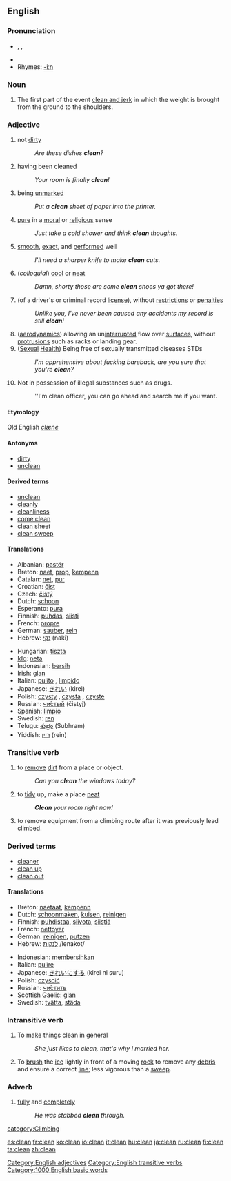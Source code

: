 ==English==

===Pronunciation===
* {{AHD|klēn}}, {{IPA|/kliːn/}}, {{SAMPA|/kli:n/}}
*{{audio|en-us-clean.ogg|Audio (US)}}
*Rhymes: [[Rhymes:English:-iːn|-iːn]]

===Noun===
{{en-noun}}

#{{weightlifting}} The first part of the event [[clean and jerk]] in which the weight is brought from the ground to the shoulders.

=== Adjective ===
{{en-adj|er}}

#not [[dirty]]
#:''Are these dishes '''clean'''?''
#having been cleaned
#: ''Your room is finally '''clean'''! ''
#being [[unmarked]]
#:''Put a '''clean''' sheet of paper into the printer.''
#[[pure]] in a [[moral]] or [[religious]] sense
#:''Just take a cold shower and think '''clean''' thoughts.''
#[[smooth]], [[exact]], and [[performed]] well
#:''I'll need a sharper knife to make '''clean''' cuts.''
#(''colloquial'') [[cool]] or [[neat]]
#: ''Damn, shorty those are some '''clean''' shoes ya got there!''
#(of a driver's or criminal record [[license]]), without [[restriction]]s or [[penalties]]
#: ''Unlike you, I've never been caused any accidents my record is still '''clean'''!''
#([[aerodynamics]]) allowing an un[[interrupted]] flow over [[surface]]s, without [[protrusion]]s such as racks or landing gear.
#([[Sex]]ual [[Health]]) Being free of sexually transmitted diseases STDs
#: ''I'm apprehensive about fucking bareback, are you sure that you're '''clean'''?''
#Not in possession of illegal substances such as drugs. 
#:''I'm clean officer, you can go ahead and search me if you want. 

====Etymology====
Old English ''[[clæne]]''

====Antonyms====
*[[dirty]]
*[[unclean]]

====Derived terms====
*[[unclean]]
*[[cleanly]]
*[[cleanliness]]
*[[come clean]]
*[[clean sheet]]
*[[clean sweep]]

==== Translations ====
{{top}}
*Albanian: [[pastër]]
*Breton: [[naet]], [[prop]], [[kempenn]]
*Catalan: [[net]], [[pur]]
*Croatian: [[čist]]
*Czech: [[čistý]]
*Dutch: [[schoon]]
*Esperanto: [[pura]]
*Finnish: [[puhdas]], [[siisti]]
*French: [[propre]]
*German: [[sauber]], [[rein]]
*Hebrew: [[נקי]] (naki)
{{mid}}
*Hungarian: [[tiszta]]
*[[Ido]]: [[neta]]
*Indonesian: [[bersih]]
*Irish: [[glan]]
*Italian: [[pulito]] {{m}}, [[limpido]] {{m}}
*Japanese: [[きれい]] (kirei)
*Polish: [[czysty]] {{m}}, [[czysta]] {{f}}, [[czyste]] {{n}}
*Russian: [[чистый|чи́стый]] (čistyj) {{m}}
*Spanish: [[limpio]]
*Swedish: [[ren]]
*Telugu: [[శుభ్రం]] (Subhram)
*Yiddish: [[ריין]] (rein)
{{bottom}}

===Transitive verb===
{{en-verb}}

#to [[remove]] [[dirt]] from a place or object.
#: ''Can you '''clean''' the windows today?''
#to [[tidy]] up, make a place [[neat]]
#: '' '''Clean''' your room right now!''
#to remove equipment from a climbing route after it was previously lead climbed.

===Derived terms===
*[[cleaner]]
*[[clean up]]
*[[clean out]]

==== Translations ====
{{top}}
*Breton: [[naetaat]], [[kempenn]]
*Dutch: [[schoonmaken]], [[kuisen]], [[reinigen]]
*Finnish: [[puhdistaa]], [[siivota]], [[siistiä]]
*French: [[nettoyer]]
*German: [[reinigen]], [[putzen]]
*Hebrew: [[:he:לנקות|לנקות]] /lenakot/
{{mid}}
*Indonesian: [[bersih|membersihkan]]
*Italian: [[pulire]]
*Japanese: [[きれい]]にする (kirei ni suru)
*Polish: [[czyścić]]
*Russian: [[:ru:чистить|чи́стить]]
*Scottish Gaelic: [[glan]]
*Swedish: [[tvätta]], [[städa]]
{{bottom}}

===Intransitive verb===
{{en-verb}}

# To make things clean in general
#:''She just likes to clean, that's why I married her.''
# {{curling}} To [[brush]] the [[ice]] lightly in front of a moving [[rock]] to remove any [[debris]] and ensure a correct [[line]]; less vigorous than a [[sweep]]. 

===Adverb===
{{en-adv|er}}

#[[fully]] and [[completely]]
#: ''He was stabbed  '''clean''' through.''


[[category:Climbing]]
[[Category:English adjectives]]
[[Category:English transitive verbs]]

[[Category:1000 English basic words]]

[[es:clean]]
[[fr:clean]]
[[ko:clean]]
[[io:clean]]
[[it:clean]]
[[hu:clean]]
[[ja:clean]]
[[ru:clean]]
[[fi:clean]]
[[ta:clean]]
[[zh:clean]]